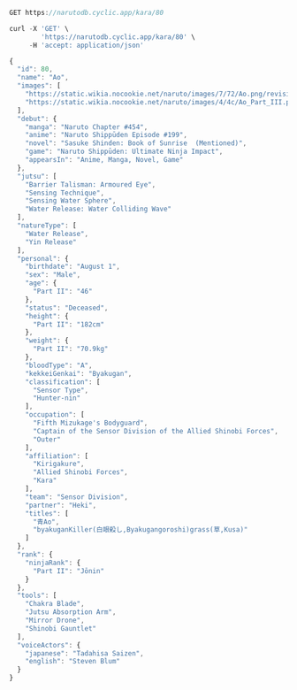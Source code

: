 
```js
GET https://narutodb.cyclic.app/kara/80
```
```js
curl -X 'GET' \
        'https://narutodb.cyclic.app/kara/80' \
     -H 'accept: application/json'
```
```js
{
  "id": 80,
  "name": "Ao",
  "images": [
    "https://static.wikia.nocookie.net/naruto/images/7/72/Ao.png/revision/latest/scale-to-width-down/300?cb=20171014133718",
    "https://static.wikia.nocookie.net/naruto/images/4/4c/Ao_Part_III.png/revision/latest/scale-to-width-down/300?cb=20210208005708"
  ],
  "debut": {
    "manga": "Naruto Chapter #454",
    "anime": "Naruto Shippūden Episode #199",
    "novel": "Sasuke Shinden: Book of Sunrise  (Mentioned)",
    "game": "Naruto Shippūden: Ultimate Ninja Impact",
    "appearsIn": "Anime, Manga, Novel, Game"
  },
  "jutsu": [
    "Barrier Talisman: Armoured Eye",
    "Sensing Technique",
    "Sensing Water Sphere",
    "Water Release: Water Colliding Wave"
  ],
  "natureType": [
    "Water Release",
    "Yin Release"
  ],
  "personal": {
    "birthdate": "August 1",
    "sex": "Male",
    "age": {
      "Part II": "46"
    },
    "status": "Deceased",
    "height": {
      "Part II": "182cm"
    },
    "weight": {
      "Part II": "70.9kg"
    },
    "bloodType": "A",
    "kekkeiGenkai": "Byakugan",
    "classification": [
      "Sensor Type",
      "Hunter-nin"
    ],
    "occupation": [
      "Fifth Mizukage's Bodyguard",
      "Captain of the Sensor Division of the Allied Shinobi Forces",
      "Outer"
    ],
    "affiliation": [
      "Kirigakure",
      "Allied Shinobi Forces",
      "Kara"
    ],
    "team": "Sensor Division",
    "partner": "Heki",
    "titles": [
      "青Ao",
      "byakuganKiller(白眼殺し,Byakugangoroshi)grass(草,Kusa)"
    ]
  },
  "rank": {
    "ninjaRank": {
      "Part II": "Jōnin"
    }
  },
  "tools": [
    "Chakra Blade",
    "Jutsu Absorption Arm",
    "Mirror Drone",
    "Shinobi Gauntlet"
  ],
  "voiceActors": {
    "japanese": "Tadahisa Saizen",
    "english": "Steven Blum"
  }
}
```
